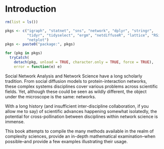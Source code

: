 # Introduction

```r
rm(list = ls())

pkgs <- c("igraph", "statnet", "sns", "network", "dplyr", "stringr",
          "tidyr", "tidyselect", "ergm", "netdiffuseR", "lattice", "RSiena",
          "netplot")
pkgs <- paste0("package:", pkgs)

for (pkg in pkgs)
  tryCatch(
    detach(pkg, unload = TRUE, character.only = TRUE, force = TRUE),
    error = function(e) e)
```

Social Network Analysis and Network Science have a long scholarly tradition. From social diffusion models to protein-interaction networks, these complex systems disciplines cover various problems across scientific fields. Yet, although these could be seen as wildly different, the object under the microscope is the same: networks. 

With a long history (and insufficient inter-discipline collaboration, if you allow me to say) of scientific advances happening somewhat isolatedly, the potential for cross-pollination between disciplines within network science is immense.

This book attempts to compile the many methods available in the realm of complexity sciences, provide an in-depth mathematical examination--when possible--and provide a few examples illustrating their usage. 
